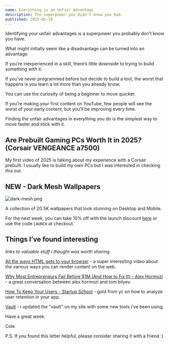 ```yaml
---
name: Everything is an Unfair Advantage
description: The superpower you didn't know you had.
published: 2025-01-19
---
```


Identifying your unfair advantages is a superpower you probably don’t know you have.

What might initially seem like a disadvantage can be turned into an advantage.

If you’re inexperienced in a skill, there’s little downside to trying to build something with it.

If you’ve never programmed before but decide to build a tool, the worst that happens is you learn a lot more than you already know.

You can use the curiosity of being a beginner to move quicker.

If you’re making your first content on YouTube, few people will see the worst of your early content, but you’ll be improving every time.

Finding the unfair advantages in everything you do is the simplest way to move faster and stick with it.

## Are Prebuilt Gaming PCs Worth It in 2025? (Corsair VENGEANCE a7500)

<VideoPlayer url="https://youtu.be/TBnwTu6GIPQ" />

My first video of 2025 is talking about my experience with a Corsair prebuilt. I usually like to build my own PCs but I was interested in checking this out.

## NEW - Dark Mesh Wallpapers

![dark-mesh.png](https://assets.colecaccamise.com/drops/mesh/dark-mesh.png)

A collection of 20 5K wallpapers that look stunning on Desktop and Mobile.

For the next week, you can take 10% off with the launch discount [here](https://colecaccamise.lemonsqueezy.com/buy/77875809-aaa3-4789-9ced-8fee71763dfc?checkout[discount_code]=LAUNCH) or use the code `LAUNCH` at checkout.

## Things I’ve found interesting

_links to valuable stuff i thought was worth sharing_

[All the ways HTML gets to your browser](https://www.youtube.com/watch?v=Cifkb-ZVps4) - a super interesting video about the various ways you can render content on the web.

[Why Most Entrepreneurs Fail Before $1M (And How to Fix It) - Alex Hormozi](https://www.youtube.com/watch?v=rRI0J8a4I9g) - a great conversation between alex hormozi and tom bilyeu

[How To Keep Your Users - Startup School](https://www.youtube.com/watch?v=VNxBZ7ka5J0) - gold from yc on how to analyze user retention in your app.

[Vault](https://colecaccamise.com/vault) - i updated the "vault" on my site with some new tools i've been using.

Have a great week.

Cole

P.S. If you found this letter helpful, please consider sharing it with a friend :)
